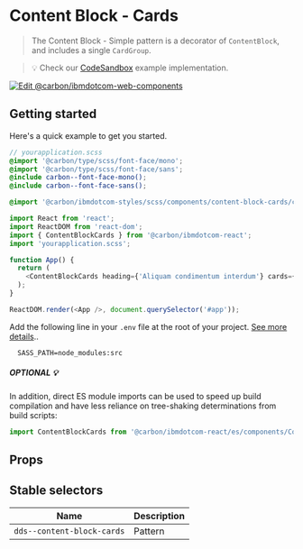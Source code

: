 
# Content Block - Cards

> The Content Block - Simple pattern is a decorator of `ContentBlock`, and
> includes a single `CardGroup`.

> 💡 Check our
> [CodeSandbox](https://githubbox.com/carbon-design-system/carbon-for-ibm-dotcom/tree/main/packages/react/examples/codesandbox/components/ContentBlockCards)
> example implementation.

[![Edit @carbon/ibmdotcom-web-components](https://codesandbox.io/static/img/play-codesandbox.svg)](https://githubbox.com/carbon-design-system/carbon-for-ibm-dotcom/tree/main/packages/react/examples/codesandbox/components/ContentBlockCards)

## Getting started

Here's a quick example to get you started.

```scss
// yourapplication.scss
@import '@carbon/type/scss/font-face/mono';
@import '@carbon/type/scss/font-face/sans';
@include carbon--font-face-mono();
@include carbon--font-face-sans();

@import '@carbon/ibmdotcom-styles/scss/components/content-block-cards/content-block-cards';
```

```javascript
import React from 'react';
import ReactDOM from 'react-dom';
import { ContentBlockCards } from '@carbon/ibmdotcom-react';
import 'yourapplication.scss';

function App() {
  return (
    <ContentBlockCards heading={'Aliquam condimentum interdum'} cards={data} />
  );
}

ReactDOM.render(<App />, document.querySelector('#app'));
```

Add the following line in your `.env` file at the root of your project.
[See more details](https://github.com/carbon-design-system/carbon-for-ibm-dotcom/tree/main/packages/styles#usage)..

```
  SASS_PATH=node_modules:src
```

##### OPTIONAL 💡

In addition, direct ES module imports can be used to speed up build compilation and have less reliance on tree-shaking determinations from build scripts:

````js
import ContentBlockCards from '@carbon/ibmdotcom-react/es/components/ContentBlockCards/ContentBlockCards';
````

## Props

<Props of={ContentBlockCards} />

## Stable selectors

| Name                       | Description |
| -------------------------- | ----------- |
| `dds--content-block-cards` | Pattern     |

<Description markdown={contributing} />
